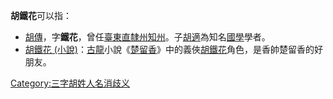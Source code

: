 '''胡鐵花'''可以指：

* [[胡傳|胡傳]]，字'''鐵花'''，曾任[[臺東直隸州|臺東直隸州]][[知州|知州]]。子[[胡適|胡適]]為知名[[國學|國學]]學者。
* [[胡鐵花_(小說)|胡鐵花 (小說)]]：[[古龍|古龍]]小說《[[楚留香|楚留香]]》中的義俠[[胡鐵花_(小說)|胡鐵花]]角色，是香帥楚留香的好朋友。
{{disambig}}

[[Category:三字胡姓人名消歧义|Category:三字胡姓人名消歧义]]